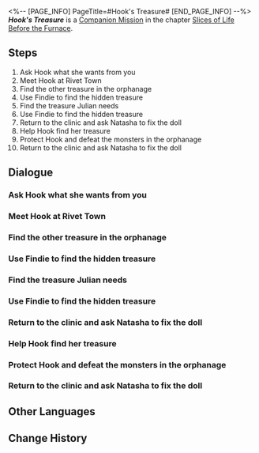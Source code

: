 <%-- [PAGE_INFO]
PageTitle=#Hook's Treasure#
[END_PAGE_INFO] --%>
{{Stub|Dialogue.}}
{{Mission Infobox
|id            = 2010705
|title         = 
|image         = {{subst:void|<!--$UPLOAD:<<SpriteOutput/Chronicle/2010705_f.png>-<Mission Hook's Treasure Stelle.png>-<Fate's Atlas Images>>-->}}{{subst:void|<!--$UPLOAD:<<SpriteOutput/Chronicle/2010705_m.png>-<Mission Hook's Treasure Caelus.png>-<Fate's Atlas Images>>-->}}
<gallery>
Mission Hook's Treasure Stelle.png|Stelle
Mission Hook's Treasure Caelus.png|Caelus
</gallery>
|type          = Companion
|event_name    = 
|chapter       = Slices of Life Before the Furnace
|requirements  = 
* [[Companion Mission]] ''[[Old Foreman's Treasure]]'' completed
* [[Trailblaze Mission]] ''[[Not Good With Farewells]]'' completed
|summary       = To prepare a gift for her father, Hook takes you back to the Rivet Town in the Fragmentum and finds a bear doll named "Junjun."<br />As you witness Hook's experiences in the orphanage, you understand why she cherishes her current life.
|characters    = Trailblazer
|startLocation = [[Jarilo-VI]] - [[Rivet Town]]
|world         = Jarilo-VI
|area          = Rivet Town
|prev          = Old Foreman's Treasure
|next          = ???
|rewards       = Trailblaze EXP*350; Stellar Jade*60; Condensed Aether*4; Shield (Item)*200; Credit*20,000
}}
'''''Hook's Treasure''''' is a [[Companion Mission]] in the chapter [[Slices of Life Before the Furnace]].

==Steps==
# Ask Hook what she wants from you
# Meet Hook at Rivet Town
# Find the other treasure in the orphanage
# Use Findie to find the hidden treasure
# Find the treasure Julian needs
# Use Findie to find the hidden treasure
# Return to the clinic and ask Natasha to fix the doll
# Help Hook find her treasure
# Protect Hook and defeat the monsters in the orphanage
# Return to the clinic and ask Natasha to fix the doll

<!--
==Gameplay Notes==

--><!--
==Trial Character==

-->
==Dialogue==
{{Stub Dialogue}}
{{Dialogue End}}

===Ask Hook what she wants from you===
{{Mission Description|type=companion|location=Boulder Town|update|Hook of the Moles wants to see you. As an honorary member of the Moles, it's your duty to answer her call.<br />Although Hook has the smugness of a child, you can't help but want to help her, perhaps out of pity.}}
{{Dialogue Start}}
:{{tx}}
{{Dialogue End}}

===Meet Hook at Rivet Town===
{{Mission Description|type=companion|location=Rivet Town|update|Hook sets off alone, saying she will be waiting for you at a safe place in Rivet Town. But this town is corrupted by Fragmentum. Nowhere is safe.<br />It's the duty of an honorary member of the Moles to protect Hook, so you need to find her and bring her back as soon as possible.}}
{{Dialogue Start}}
:{{tx}}
{{Dialogue End}}

===Find the other treasure in the orphanage===
{{Mission Description|type=companion|location=Rivet Town|update|Hook's small drilling machine is broken. It's supposed to have been returned to Boulder Town by now, but she remembers that she has another treasure.<br />Maybe she didn't plan to sell this treasure initially, but she changes her mind now. Since you're here already, it's best to keep moving.}}
{{Dialogue Start}}
:{{tx}}
{{Dialogue End}}

===Use Findie to find the hidden treasure===
{{Mission Description|type=companion|location=Rivet Town|update|Hook can't read her own treasure map, which is understandable.<br />Fortunately, you took Findie, the Home-Use Object Finder you found in the mine, with you. Give it a try.}}
{{Dialogue Start}}
:{{tx}}
{{Dialogue End}}

===Find the treasure Julian needs===
{{Mission Description|type=companion|location=Rivet Town|update|Hook gives your plan away to Julian, and now you have to help Julian find his stuff so that he won't tell anybody else about it. Well, thanks Hook... <br />When the inhabitants of Rivet Town left, they left many things behind. You'll try your best to help them.}}
{{Dialogue Start}}
:{{tx}}
{{Dialogue End}}

===Use Findie to find the hidden treasure===
{{Mission Description|type=companion|location=Rivet Town|update|Hook can't read her own treasure map, which is understandable.<br />Fortunately, you took Findie, the Home-Use Object Finder you found in the mine, with you. Give it a try.}}
{{Dialogue Start}}
:{{tx}}
{{Dialogue End}}

===Return to the clinic and ask Natasha to fix the doll===
{{Mission Description|type=companion|location=Natasha's Clinic|update|Hook's treasure looks damaged. It's impossible to sell it... You have to ask Natasha, the doll maker, for help.<br />You had never thought that doll-making skills were necessary in order to be a helper in the orphanage. You'd love it if she could make a doll for you... when she is not busy.}}
{{Dialogue Start}}
:{{tx}}
{{Dialogue End}}

===Help Hook find her treasure===
{{Mission Description|type=companion|location=Rivet Town|update|It's time to work! The treasure that Hook is looking for is near the mine entrance in Rivet Town.<br />To defend against the monsters, the residents here have set up many barricades. Advance ahead with caution. As soon as you get this over with, you can go back.}}
{{Dialogue Start}}
:{{tx}}
{{Dialogue End}}

===Protect Hook and defeat the monsters in the orphanage===
{{Mission Description|type=companion|location=Rivet Town|update|The orphanage is the closest to the Fragmentum corrosion. Monsters are lurking in this place, so you need to protect Hook.<br />Hook takes out her Diggertron to deal with them. What a reliable girl! But she can leave these monsters to the grown-ups.}}
{{Dialogue Start}}
:{{tx}}
{{Dialogue End}}

===Return to the clinic and ask Natasha to fix the doll===
{{Mission Description|type=companion|location=Natasha's Clinic|update|Hook's treasure looks damaged. It's impossible to sell it... You have to ask Natasha, the doll maker, for help.<br />You had never thought that doll-making skills were necessary in order to be a helper in the orphanage. You'd love it if she could make a doll for you... when she is not busy.}}
{{Dialogue Start}}
:{{tx}}
{{Dialogue End}}

==Other Languages==
{{Other Languages
|en   = Hook's Treasure
|zhs  = 小虎克的宝贝
|zht  = 小虎克的寶貝
|ja   = フックちゃんのお宝
|ko   = 어린 후크의 보물
|es   = El tesoro de Hook
|fr   = Le trésor de Hook
|ru   = Сокровище малышки Хук
|th   = ของล้ำค่าของท่าน Hook
|vi   = Bảo Bối Của Hook
|de   = Hooks Schatz
|id   = Benda Berharga Hook
|pt   = Tesouro da Hook
}}

==Change History==
{{Change History|1.0}}
